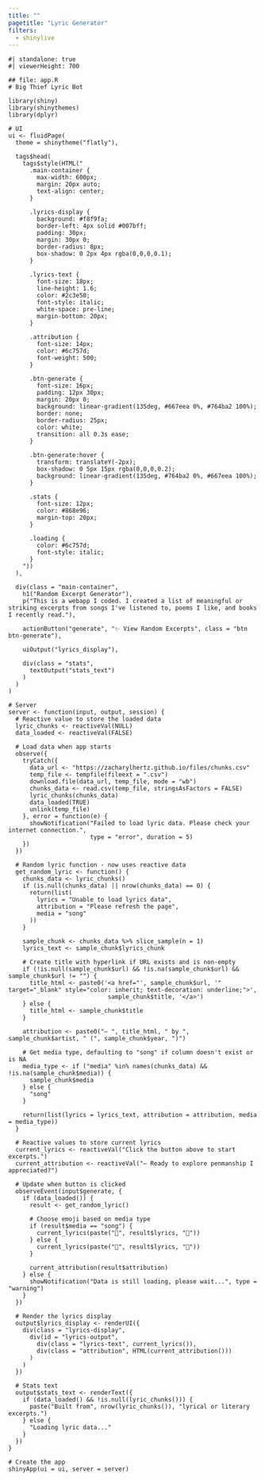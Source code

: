 ```yaml
---
title: ""
pagetitle: "Lyric Generator"
filters:
  - shinylive
---
```


```shinylive-r
#| standalone: true
#| viewerHeight: 700

## file: app.R
# Big Thief Lyric Bot

library(shiny)
library(shinythemes)
library(dplyr)

# UI
ui <- fluidPage(
  theme = shinytheme("flatly"),
  
  tags$head(
    tags$style(HTML("
      .main-container {
        max-width: 600px;
        margin: 20px auto;
        text-align: center;
      }
      
      .lyrics-display {
        background: #f8f9fa;
        border-left: 4px solid #007bff;
        padding: 30px;
        margin: 30px 0;
        border-radius: 8px;
        box-shadow: 0 2px 4px rgba(0,0,0,0.1);
      }
      
      .lyrics-text {
        font-size: 18px;
        line-height: 1.6;
        color: #2c3e50;
        font-style: italic;
        white-space: pre-line;
        margin-bottom: 20px;
      }
      
      .attribution {
        font-size: 14px;
        color: #6c757d;
        font-weight: 500;
      }
      
      .btn-generate {
        font-size: 16px;
        padding: 12px 30px;
        margin: 20px 0;
        background: linear-gradient(135deg, #667eea 0%, #764ba2 100%);
        border: none;
        border-radius: 25px;
        color: white;
        transition: all 0.3s ease;
      }
      
      .btn-generate:hover {
        transform: translateY(-2px);
        box-shadow: 0 5px 15px rgba(0,0,0,0.2);
        background: linear-gradient(135deg, #764ba2 0%, #667eea 100%);
      }
      
      .stats {
        font-size: 12px;
        color: #868e96;
        margin-top: 20px;
      }
      
      .loading {
        color: #6c757d;
        font-style: italic;
      }
    "))
  ),
  
  div(class = "main-container",
    h1("Random Excerpt Generator"),
    p("This is a webapp I coded. I created a list of meaningful or striking excerpts from songs I've listened to, poems I like, and books I recently read."),
    
    actionButton("generate", "✨ View Random Excerpts", class = "btn btn-generate"),
    
    uiOutput("lyrics_display"),
    
    div(class = "stats",
      textOutput("stats_text")
    )
  )
)

# Server
server <- function(input, output, session) {
  # Reactive value to store the loaded data
  lyric_chunks <- reactiveVal(NULL)
  data_loaded <- reactiveVal(FALSE)
  
  # Load data when app starts
  observe({
    tryCatch({
      data_url <- "https://zacharylhertz.github.io/files/chunks.csv"
      temp_file <- tempfile(fileext = ".csv")
      download.file(data_url, temp_file, mode = "wb")
      chunks_data <- read.csv(temp_file, stringsAsFactors = FALSE)
      lyric_chunks(chunks_data)
      data_loaded(TRUE)
      unlink(temp_file)
    }, error = function(e) {
      showNotification("Failed to load lyric data. Please check your internet connection.",
                       type = "error", duration = 5)
    })
  })
  
  # Random lyric function - now uses reactive data
  get_random_lyric <- function() {
    chunks_data <- lyric_chunks()
    if (is.null(chunks_data) || nrow(chunks_data) == 0) {
      return(list(
        lyrics = "Unable to load lyrics data",
        attribution = "Please refresh the page",
        media = "song"
      ))
    }
    
    sample_chunk <- chunks_data %>% slice_sample(n = 1)
    lyrics_text <- sample_chunk$lyrics_chunk
    
    # Create title with hyperlink if URL exists and is non-empty
    if (!is.null(sample_chunk$url) && !is.na(sample_chunk$url) && sample_chunk$url != "") {
      title_html <- paste0('<a href="', sample_chunk$url, '" target="_blank" style="color: inherit; text-decoration: underline;">',
                            sample_chunk$title, '</a>')
    } else {
      title_html <- sample_chunk$title
    }
    
    attribution <- paste0("— ", title_html, " by ", sample_chunk$artist, " (", sample_chunk$year, ")")
    
    # Get media type, defaulting to "song" if column doesn't exist or is NA
    media_type <- if ("media" %in% names(chunks_data) && !is.na(sample_chunk$media)) {
      sample_chunk$media
    } else {
      "song"
    }
    
    return(list(lyrics = lyrics_text, attribution = attribution, media = media_type))
  }
  
  # Reactive values to store current lyrics
  current_lyrics <- reactiveVal("Click the button above to start excerpts.")
  current_attribution <- reactiveVal("— Ready to explore penmanship I appreciated?")
  
  # Update when button is clicked
  observeEvent(input$generate, {
    if (data_loaded()) {
      result <- get_random_lyric()
      
      # Choose emoji based on media type
      if (result$media == "song") {
        current_lyrics(paste("🎵", result$lyrics, "🎵"))
      } else {
        current_lyrics(paste("📝", result$lyrics, "📝"))
      }
      
      current_attribution(result$attribution)
    } else {
      showNotification("Data is still loading, please wait...", type = "warning")
    }
  })
  
  # Render the lyrics display
  output$lyrics_display <- renderUI({
    div(class = "lyrics-display",
      div(id = "lyrics-output",
        div(class = "lyrics-text", current_lyrics()),
        div(class = "attribution", HTML(current_attribution()))
      )
    )
  })
  
  # Stats text
  output$stats_text <- renderText({
    if (data_loaded() && !is.null(lyric_chunks())) {
      paste("Built from", nrow(lyric_chunks()), "lyrical or literary excerpts.")
    } else {
      "Loading lyric data..."
    }
  })
}

# Create the app
shinyApp(ui = ui, server = server)
```